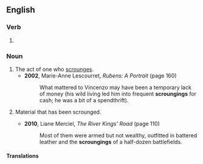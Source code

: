 ==English==

===Verb===
{{head|en|verb form}}

# {{present participle of|scrounge|lang=en|nocat=1}}

===Noun===
{{en-noun}}

# The act of one who [[scrounge]]s.
#* '''2002''', Marie-Anne Lescourret, ''Rubens: A Portrait'' (page 160)
#*: What mattered to Vincenzo may have been a temporary lack of money (his wild living led him into frequent '''scroungings''' for cash; he was a bit of a spendthrift).
# {{lb|en|in the plural}} Material that has been scrounged.
#* '''2010''', Liane Merciel, ''The River Kings' Road'' (page 110)
#*: Most of them were armed but not wealthy, outfitted in battered leather and the '''scroungings''' of a half-dozen battlefields.

====Translations====
{{trans-top|the act of one who scrounge}}
{{trans-mid}}
{{trans-bottom}}